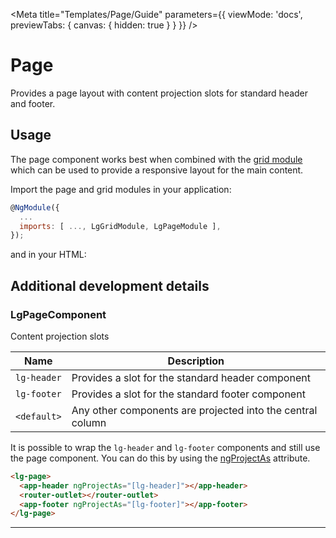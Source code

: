 
<Meta title="Templates/Page/Guide" parameters={{ viewMode: 'docs', previewTabs: { canvas: { hidden: true } } }} />

# Page

<p class="standfirst">Provides a page layout with content projection slots for standard header and footer.</p>

## Usage

The page component works best when combined with the [grid module](./?path=/docs/helpers-directives-grid-guide--page) which can be used to provide a responsive layout for the main content.

Import the page and grid modules in your application:

```js
@NgModule({
  ...
  imports: [ ..., LgGridModule, LgPageModule ],
});
```

and in your HTML:

<Source id="patterns-hero-examples--conversational-hero"></Source>

## Additional development details

### LgPageComponent

Content projection slots

| Name        | Description                                                |
|-------------|------------------------------------------------------------|
| `lg-header` | Provides a slot for the standard header component          |
| `lg-footer` | Provides a slot for the standard footer component          |
| `<default>` | Any other components are projected into the central column |

It is possible to wrap the `lg-header` and `lg-footer` components and still use the page component.
You can do this by using the <a href="https://medium.com/ignite-ui/using-ng-content-ngprojectas-1664d7c1d3b" target="_blank">ngProjectAs</a> attribute.

```html
<lg-page>
  <app-header ngProjectAs="[lg-header]"></app-header>
  <router-outlet></router-outlet>
  <app-footer ngProjectAs="[lg-footer]"></app-footer>
</lg-page>
```

---

<Feedback />
